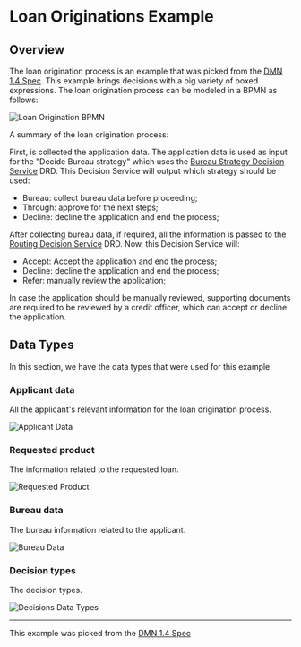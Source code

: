 
<Meta title="Use cases/Loan Originations/Overview" />

# Loan Originations Example

## Overview

The loan origination process is an example that was picked from the [DMN 1.4 Spec](https://www.omg.org/spec/DMN/1.4/Beta1/PDF#page=180).
This example brings decisions with a big variety of boxed expressions. The loan origination process can be modeled in a BPMN as follows:

<p>
  <img src={"./loan-origination.png"} alt="Loan Origination BPMN" title="Loan Origination BPMN" />
</p>

A summary of the loan origination process:

First, is collected the application data. The application data is used as input for the "Decide Bureau strategy"
which uses the [Bureau Strategy Decision Service](/docs/use-cases-loan-originations-bureau-strategy-decision-service-overview--overview) DRD.
This Decision Service will output which strategy should be used:

- Bureau: collect bureau data before proceeding;
- Through: approve for the next steps;
- Decline: decline the application and end the process;

After collecting bureau data, if required, all the information is passed to the
[Routing Decision Service](/docs/use-cases-loan-originations-routing-decision-service-overview--overview) DRD. Now, this Decision Service will:

- Accept: Accept the application and end the process;
- Decline: decline the application and end the process;
- Refer: manually review the application;

In case the application should be manually reviewed, supporting documents are required to be reviewed by a credit officer,
which can accept or decline the application.

## Data Types

In this section, we have the data types that were used for this example.

### Applicant data

All the applicant's relevant information for the loan origination process.

<p>
  <img src={"./data-types-applicant-data.png"} alt="Applicant Data" title="Applicant Data" />
</p>

### Requested product

The information related to the requested loan.

<p>
  <img src={"./data-types-requested-product.png"} alt="Requested Product" title="Requested Product" />
</p>

### Bureau data

The bureau information related to the applicant.

<p>
  <img src={"./data-types-bureau-data.png"} alt="Bureau Data" title="Bureau Data" />
</p>

### Decision types

The decision types.

<p>
  <img src={"./data-types-decisions.png"} alt="Decisions Data Types" title="Decisions Data Types" />
</p>

---

This example was picked from the [DMN 1.4 Spec](https://www.omg.org/spec/DMN/1.4/Beta1/PDF#page=180)
